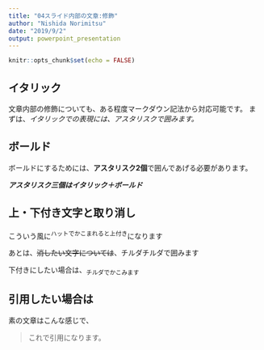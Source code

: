```yaml
---
title: "04スライド内部の文章:修飾"
author: "Nishida Norimitsu"
date: "2019/9/2"
output: powerpoint_presentation
---
```


```r
knitr::opts_chunk$set(echo = FALSE)
```

## イタリック

文章内部の修飾についても、ある程度マークダウン記法から対応可能です。
まずは、*イタリックでの表現には、アスタリスクで囲みます。*

## ボールド

ボールドにするためには、**アスタリスク2個**で囲んであげる必要があります。

***アスタリスク三個はイタリック＋ボールド***

## 上・下付き文字と取り消し

こういう風に^ハットでかこまれると上付き^になります

あとは、~~消したい文字については~~、チルダチルダで囲みます

下付きにしたい場合は、~チルダでかこみます~

## 引用したい場合は

素の文章はこんな感じで、

>これで引用になります。